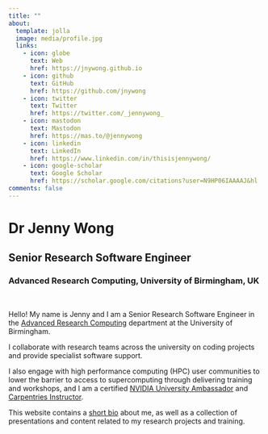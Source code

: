 ```yaml
---
title: ""
about:
  template: jolla
  image: media/profile.jpg
  links:
    - icon: globe
      text: Web
      href: https://jnywong.github.io
    - icon: github
      text: GitHub
      href: https://github.com/jnywong
    - icon: twitter
      text: Twitter
      href: https://twitter.com/_jennywong_
    - icon: mastodon
      text: Mastodon
      href: https://mas.to/@jennywong
    - icon: linkedin
      text: LinkedIn
      href: https://www.linkedin.com/in/thisisjennywong/
    - icon: google-scholar
      text: Google Scholar
      href: https://scholar.google.com/citations?user=N9HP06IAAAAJ&hl
comments: false
---
```


# Dr Jenny Wong

## Senior Research Software Engineer

### Advanced Research Computing, University of Birmingham, UK

<br>

Hello! My name is Jenny and I am a Senior Research Software Engineer in the [Advanced Research Computing](https://intranet.birmingham.ac.uk/it/teams/infrastructure/research/index.aspx) department at the University of Birmingham.

I collaborate with research teams across the university on coding projects and provide specialist software support.

I also engage with high performance computing (HPC) user communities to lower the barrier to access to supercomputing through delivering training and workshops, and I am a certified [NVIDIA University Ambassador](https://www.nvidia.com/en-gb/training/) and [Carpentries Instructor](https://carpentries.org/).

This website contains a [short bio](about.qmd) about me, as well as a collection of presentations and content related to my research projects and training.
